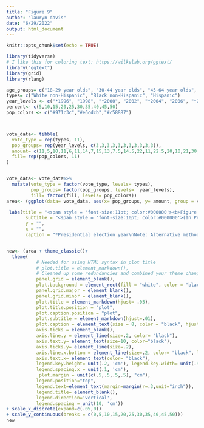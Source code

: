 ```yaml
---
title: "Figure 9"
author: "lauryn davis"
date: "6/29/2022"
output: html_document
---
```


```r
knitr::opts_chunk$set(echo = TRUE)
```

```r
library(tidyverse)
# I like this for coloring text: https://wilkelab.org/ggtext/
library("ggtext")
library(grid)
library(rlang)
```
```r
age_groups= c("18-29 year olds", "30-44 year olds", "45-64 year olds", "65 years and older")
types= c("White non-Hispanic", "Black non-Hispanic", "Hispanic")
year_levels <- c("*1996", "1998", "*2000", "2002", "*2004", "2006", "*2008", "2010", "*2012", "2014", "*2016")
percent<- c(5,10,15,20,25,30,35,40,45,50)
pop_colors <- c("#971c3c","#e6cdcb","#c58887")



vote_data<- tibble(
  vote_type = rep(types, 11),
  pop_groups= rep(year_levels, c(3,3,3,3,3,3,3,3,3,3,3)),
  amount= c(11,5,10,11,6,11,14,7,15,13,7.5,14.5,22,11,22.5,20,10,21,30,31,30,28,20,29,33,32.7,36,33,27,36,44,42,48), 
  fill= rep(pop_colors, 11)
)


vote_data<- vote_data%>%
  mutate(vote_type = factor(vote_type, levels= types),
         pop_groups= factor(pop_groups, levels=  year_levels),
         fill= factor(fill, levels= pop_colors))
area<- (ggplot(data= vote_data, aes(x= pop_groups, y= amount, group = vote_type, color= vote_type))+ geom_line(aes(color=vote_type), size =1)+ geom_point(aes(color=vote_type),size=2.3)+ scale_color_manual(values=pop_colors, guide_legend(label.vjust=2))+

 labs(title = "<span style = 'font-size:11pt; color:#000000'><b>Figure 9.</span></p><p><span style = 'font-size:12pt; color:#a21e3c'><b>Alternative Method of Voting, by Race and Hispanic Origin: 1996 to 2016</span></p>",
       subtitle = "<span style = 'font-size:10pt; color:#000000'>(In Percent)</span>",
       y = "",
       x = "",
       caption = "*Presidential election year\nNote: Alternative method includes those who voted early and/or by absentee ballot.\nThe estimates presented in this section are only for individuals with valid responses to both the method and timing questions.\nSource: U.S. Census Bureau, Current Population Survey, November 1996-2016."))


new<- (area + theme_classic()+
  theme(
           # Needed for using HTML syntax in plot title
           # plot.title = element_markdown(), 
           # Cleaned up some redundancies and combined your theme changes into one layer
           panel.grid = element_blank(),
           plot.background = element_rect(fill = "white", color = "black"),
           panel.grid.major = element_blank(),
           panel.grid.minor = element_blank(),
           plot.title = element_markdown(hjust= .05),
           plot.title.position = "plot",
           plot.caption.position = "plot",
           plot.subtitle = element_markdown(hjust=.01), 
           plot.caption = element_text(size = 8, color = "black", hjust = 0),
           axis.ticks = element_blank(),
           axis.line.y = element_line(size=.2, color= "black"),
           axis.text.y= element_text(size=10, color="black"),
           axis.ticks.y= element_line(size=.2),
           axis.line.x.bottom = element_line(size=.2, color= "black", linetype="solid"),
           axis.text.x= element_text(color= "black"),
           legend.key.height= unit(.2, 'cm'), legend.key.width= unit(.9, 'cm'),
           legend.spacing.x = unit(.1, 'cm'),
            plot.margin = unit(c(.5,.5,.5,.5), "cm"),
           legend.position="top",
           legend.text=element_text(margin=margin(r=.3,unit="inch")),
           legend.title= element_blank(),
           legend.direction='vertical',
           legend.spacing = unit(10, 'cm'))
+ scale_x_discrete(expand=c(.05,0))
+ scale_y_continuous(breaks = c(0,5,10,15,20,25,30,35,40,45,50)))
new 

```
